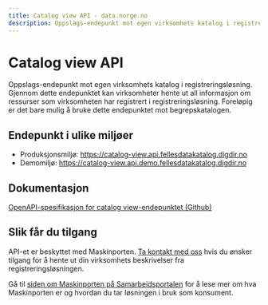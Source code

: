 ```yaml
---
title: Catalog view API - data.norge.no
description: Oppslags-endepunkt mot egen virksomhets katalog i registreringsløsning
---
```


# Catalog view API

<Ingress data-size='xs'>
    Oppslags-endepunkt mot egen virksomhets katalog i registreringsløsning. Gjennom dette endepunktet kan virksomheter
    hente ut all informasjon om ressurser som virksomheten har registrert i registreringsløsning. Foreløpig er det bare
    mulig å bruke dette endepunktet mot begrepskatalogen.
</Ingress>

## Endepunkt i ulike miljøer

- Produksjonsmiljø: https://catalog-view.api.fellesdatakatalog.digdir.no
- Demomiljø: https://catalog-view.api.demo.fellesdatakatalog.digdir.no

## Dokumentasjon

[OpenAPI-spesifikasjon for catalog view-endepunktet (Github)](https://github.com/Informasjonsforvaltning/catalog-view-api/blob/main/openapi.yaml)

## Slik får du tilgang

API-et er beskyttet med Maskinporten. [Ta kontakt med oss](/contact) hvis du ønsker tilgang for å hente ut din virksomhets beskrivelser fra registreringsløsningen.

Gå til [siden om Maskinporten på Samarbeidsportalen](https://samarbeid.digdir.no/maskinporten/maskinporten/25) for å lese mer om hva Maskinporten er og hvordan du tar løsningen i bruk som konsument.
